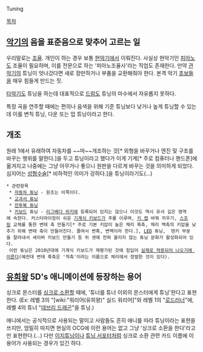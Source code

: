 Tuning

[[목차]]
== [[악기]]의 음을 표준음으로 맞추어 고르는 일 ==
우리말로는 [[조율]]. 개인이 하는 경우 보통 [[현악기]]에서 이뤄진다. 사실상 현악기인 [[피아노]]도 조율이 필요하며, 이를 전문으로 하는 '피아노조율사'라는 직업도 존재한다. 만약 [[관악기]]의 튜닝이 엇나갔다면 새로 장만하거나 부품을 교환해줘야 한다. 본격 악기 [[초보]]들을 매우 힘들게 만드는 짓.

[[타악기]]도 튜닝을 하는데 대표적으로 [[드럼]]도 튜닝의 마수에서 자유롭지 못하다.

특정 곡을 연주할 때에는 편의나 음색을 위해 기준 튜닝보다 낮거나 높게 튜닝할 수 있는데 이를 변칙 튜닝, 다운 또는 업 튜닝이라고 한다.

== 개조 ==
원래 1에서 유래하여 자동차를 ~~마~~개조하는 것[* 외형을 바꾸거나 엔진 및 구조를 바꾸는 행위를 말한다.]을 두고 튜닝이라고 했다가 이게 기계[* 주로 컴퓨터나 핸드폰]에 옮겨지고 나중에는 그냥 아무거나 좋으니 원판을 다르게 바꾸는 것을 의미하게 되었다. 심지어는 [[성형수술]][* 비하적인 의미가 강하다.]을 튜닝이라기도(...)

 * 관련항목
  * [[자동차 튜닝]] - 원조는 이쪽이다.
  * [[교과서 튜닝]]
  * [[전투복 튜닝]]
  * [[키보드]] 튜닝 - [[리그베다 위키]]에 등록되어 있지는 않으나 이것도 역시 유서 깊은 영역에 속한다. 커스터마이징이 쉬운 [[기계식 키보드]]가 주를 이루며, [[키보드/키 캡|키 캡]] 바꿔 끼우기, [[스프링]] 교체를 통한 변태 축 만들기[* 주로 기본 키압이 높은 체리 흑축, 체리 백축의 키압을 낮추기 위해 변태 축이 만들어진다. 줄여서 변흑, 변백이라 한다.], [[LED]] 튜닝,  텐키 부분을 잘라내서 세이버 키보드 만들기 등 위 셋에 전혀 꿀리지 않는 튜닝 문화가 활성화되어 있다.
  이런 튜닝은 2010년대에 기계식 키보드가 재평가된 것에 힘입어 [[그런데 그것이 실제로 일어났습니다|실제로 적용되어 나오기에 이른다]](예컨대 변태 흑축은 '적축'이라는 이름으로 체리에서 정발한 것이 있다).
== [[유희왕]] 5D's 애니메이션에 등장하는 용어 ==
싱크로 몬스터를 [[싱크로 소환]]할 때에, '튜너를 튜너 이외의 몬스터에게 튜닝'한다고 표현한다. (Ex: 레벨 3의 "[wiki:"워리어(유희왕)" 실드 워리어]"와 레벨 1의 "[[로드러너]]"에, 레벨 4의 튜너 "[[데브리 드래곤]]"을 튜닝.)

애니에서는 공식적으로 사용되는 말이고 사람들도 흔히 애니를 따라 튜닝이라는 표현을 쓰지만, 엄밀히 따지면 현실의 OCG에 이런 용어는 없고 그냥 '싱크로 소환을 한다'라고만 표현한다.(…) 다만 [[이지튜닝]]이나 [[튜닝 서포터]]처럼 싱크로 소환 관련 카드 이름에 이 용어가 사용되는 경우가 있긴 하다.
